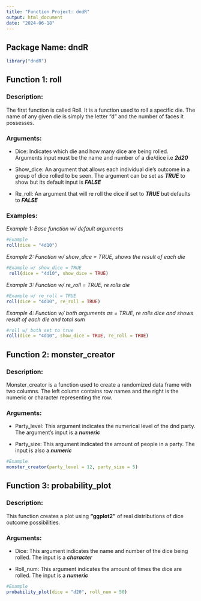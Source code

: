 ---
title: "Function Project: dndR"
output: html_document
date: "2024-06-18"
---

## Package Name: dndR##
``` {r, install dndR, message = FALSE, warning = FALSE}
library("dndR")
```





## **Function 1: roll**##
### Description:### 
The first function is called Roll. It is a function used to roll a specific die. The name of any given die is simply the letter "d" and the number of faces it possesses.

### Arguments:###

- Dice: Indicates which die and how many dice are being rolled. Arguments input must be the name and number of a die/dice i.e **_2d20_**

- Show_dice: An argument that allows each individual die's outcome in a group of dice rolled to be seen. The argument can be set as **_TRUE_** to show but its default input is **_FALSE_**  

- Re_roll: An argument that will re roll the dice if set to **_TRUE_** but defaults to **_FALSE_**

### Examples:###

_Example 1: Base function w/ default arguments_
``` {r, roll v1}
#Example
roll(dice = "4d10")
```

_Example 2: Function w/ show_dice = TRUE, shows the result of each die_
``` {r, roll v2}
#Example w/ show_dice = TRUE 
 roll(dice = "4d10", show_dice = TRUE)
```

_Example 3: Function w/ re_roll = TRUE, re rolls die_
``` {r,roll v3}
#Example w/ re_roll = TRUE 
roll(dice = "4d10", re_roll = TRUE)
```

_Example 4: Function w/ both arguments as = TRUE, re rolls dice and shows result of each die and total sum_
``` {r, roll v4}
#roll w/ both set to true 
roll(dice = "4d10", show_dice = TRUE, re_roll = TRUE)
```


## **Function 2: monster_creator**##
### Description:### 
Monster_creator is a function used to create a randomized data frame with two columns. The left column contains row names and the right is the numeric or character representing the row. 

### Arguments:### 

- Party_level: This argument indicates the numerical level of the dnd party. The argument's input is a **_numeric_**

- Party_size: This argument indicated the amount of people in a party. The input is also a **_numeric_**

``` {r, monster_creator}
#Example 
monster_creator(party_level = 12, party_size = 5)
```


## **Function 3: probability_plot**##
### Description:### 
This function creates a plot using **"ggplot2"** of real distributions of dice outcome possibilities.

### Arguments:###

- Dice: This argument indicates the name and number of the dice being rolled. The input is a **_character_**

- Roll_num: This argument indicates the amount of times the dice are rolled. The input is a **_numeric_**
``` {r, probability_plot}
#Example
probability_plot(dice = "d20", roll_num = 50)
``` 
